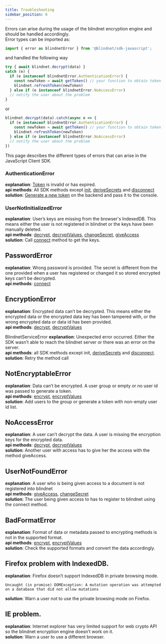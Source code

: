 ```yaml
---
title: Troubleshooting
sidebar_position: 6
---
```


Errors can arise during the usage of the blindnet encryption engine and should be handled accordingly.  
Error types can be imported as:

```js
import { error as blindnetError } from '@blindnet/sdk-javascript';
```

and handled the following way

```js
try { await blindnet.decrypt(data) }
catch (e) {
  if (e instanceof blindnetError.AuthenticationError) {
    const newToken = await getToken() // your function to obtain token
    blindnet.refreshToken(newToken)
  } else if (e instanceof blindnetError.NoAccessError)
  // notify the user about the problem
}
```

or

```js
blindnet.decrypt(data).catch(async e => {
  if (e instanceof blindnetError.AuthenticationError) {
    const newToken = await getToken() // your function to obtain token
    blindnet.refreshToken(newToken)
  } else if (e instanceof blindnetError.NoAccessError)
  // notify the user about the problem
})
```

This page describes the different types of errors that can arise in the JavaScript Client SDK.

### AuthenticationError

**explanation**: [Token](/docs/references/glossary#authentication-token) is invalid or has expired.  
**api methods**: All SDK methods except [init](./installation#initialization), [deriveSecrets](./managing_users_access#splitting-secrets) and [disconnect](./managing_users_access#logging-out-users)  
**solution**: [Generate a new token](./managing_users_access#creating-user-tokens) on the backend and pass it to the console.

### UserNotInitializedError

**explanation**: User’s keys are missing from the browser's IndexedDB. This means either the user is not registered in blindnet or the keys have been manually deleted.  
**api methods**: [decrypt](./decrypt#decrypt), [decryptValues](./decrypt#decryptvalues), [changeSecret](./managing_users_access#changing-secrets), [giveAccess](./managing_users_access#giving-access-to-other-users)  
**solution**: Call [connect](./managing_users_access#connecting-users-with-blindnet) method to get the keys.

## PasswordError

**explanation**: Wrong password is provided. The secret is different from the one provided when a user has registered or changed it so stored encrypted keys can’t be decrypted.  
**api methods**: [connect](./managing_users_access#connecting-users-with-blindnet)

## EncryptionError

**explanation**: Encrypted data can’t be decrypted. This means either the encrypted data or the encrypted data key has been tampered with, or the wrong encrypted data or data id has been provided.  
**api methods**: [decrypt](./decrypt#decrypt), [decryptValues](./decrypt#decryptvalues)

BlindnetServiceError
**explanation**: Unexpected error occurred. Either the SDK wasn’t able to reach the blindnet server or there was an error on the server.  
**api methods**: all SDK methods except init, [deriveSecrets](./managing_users_access#splitting-secrets) and [disconnect](./managing_users_access#logging-out-users).  
**solution**: Retry the method call

## NotEncryptableError

**explanation**: Data can’t be encrypted. A user group or empty or no user id was passed to generate a token.  
**api methods**: [encrypt](./encrypt#encrypt), [encryptValues](./encrypt#encryptvalues)  
**solution**: Add users to the group or generate a token with non-empty user id list.

## NoAccessError

**explanation**: A user can’t decrypt the data. A user is missing the encryption keys for the encrypted data.  
**api methods**: [decrypt](./decrypt#decrypt), [decryptValues](./decrypt#decryptvalues)  
**solution**: Another user with access has to give her the access with the method giveAccess.

## UserNotFoundError

**explanation**: A user who is being given access to a document is not registered into blindnet  
**api methods**: [giveAccess](./managing_users_access#giving-access-to-other-users), [changeSecret](./managing_users_access#changing-secrets)  
**solution**: The user being given access to has to register to blindnet using the connect method.

## BadFormatError

**explanation**: Format of data or metadata passed to encrypting methods is not in the supported format.  
**api methods**: [encrypt](./encrypt#encrypt), [encryptValues](./encrypt#encryptvalues)  
**solution**: Check the supported formats and convert the data accordingly.

## Firefox problem with IndexedDB.

**explanation**: Firefox doesn’t support IndexedDB in private browsing mode.

```
Uncaught (in promise) DOMException: A mutation operation was attempted on a database that did not allow mutations
```

**solution**: Warn a user not to use the private browsing mode on Firefox.

## IE problem.

**explanation**: Internet explorer has very limited support for web crypto API so the blindnet encryption engine doesn’t work on it.  
**solution**: Warn a user to use a different browser.
